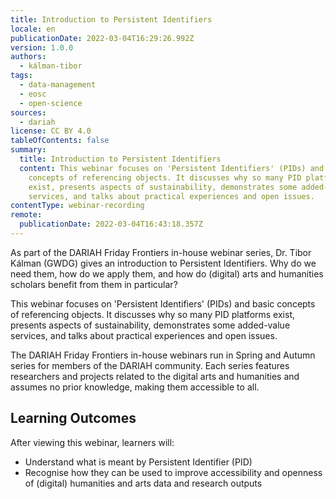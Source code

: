 ```yaml
---
title: Introduction to Persistent Identifiers
locale: en
publicationDate: 2022-03-04T16:29:26.992Z
version: 1.0.0
authors:
  - kálman-tibor
tags:
  - data-management
  - eosc
  - open-science
sources:
  - dariah
license: CC BY 4.0
tableOfContents: false
summary:
  title: Introduction to Persistent Identifiers
  content: This webinar focuses on 'Persistent Identifiers' (PIDs) and basic
    concepts of referencing objects. It discusses why so many PID platforms
    exist, presents aspects of sustainability, demonstrates some added-value
    services, and talks about practical experiences and open issues.
contentType: webinar-recording
remote:
  publicationDate: 2022-03-04T16:43:18.357Z
---
```

As part of the DARIAH Friday Frontiers in-house webinar series, Dr. Tibor Kálman (GWDG) gives an introduction to Persistent Identifiers. Why do we need them, how do we apply them, and how do (digital) arts and humanities scholars benefit from them in particular?

This webinar focuses on 'Persistent Identifiers' (PIDs) and basic concepts of referencing objects. It discusses why so many PID platforms exist, presents aspects of sustainability, demonstrates some added-value services, and talks about practical experiences and open issues.

The DARIAH Friday Frontiers in-house webinars run in Spring and Autumn series for members of the DARIAH community. Each series features researchers and projects related to the digital arts and humanities and assumes no prior knowledge, making them accessible to all.

## Learning Outcomes

After viewing this webinar, learners will:

* Understand what is meant by Persistent Identifier (PID)
* Recognise how they can be used to improve accessibility and openness of (digital) humanities and arts data and research outputs

<VideoCard provider="youtube" id="R1Ki4T-xDIQ" title="Introduction to Persistent Identifiers" subtitle="Click here to view" image="images/tibor-thumbnail.png" />

